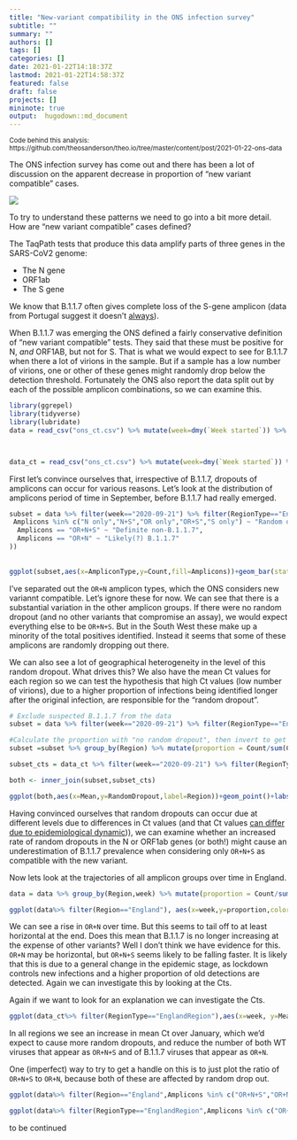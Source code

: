 ```yaml
---
title: "New-variant compatibility in the ONS infection survey"
subtitle: ""
summary: ""
authors: []
tags: []
categories: []
date: 2021-01-22T14:18:37Z
lastmod: 2021-01-22T14:58:37Z
featured: false
draft: false
projects: []
mininote: true
output:  hugodown::md_document  
---
```


<small>Code behind this analysis: https://github.com/theosanderson/theo.io/tree/master/content/post/2021-01-22-ons-data</small>

The ONS infection survey has come out and there has been a lot of discussion on the apparent decrease in proportion of "new variant compatible" cases.

![](ons.png)


To try to understand these patterns we need to go into a bit more detail. How are "new variant compatible" cases defined?

The TaqPath tests that produce this data amplify parts of three genes in the SARS-CoV2 genome:

- The N gene
- ORF1ab
- The S gene

We know that B.1.1.7 often gives complete loss of the S-gene amplicon (data from Portugal suggest it doesn't [always](https://virological.org/t/tracking-sars-cov-2-voc-202012-01-lineage-b-1-1-7-dissemination-in-portugal-insights-from-nationwide-rt-pcr-spike-gene-drop-out-data/600)).

When B.1.1.7 was emerging the ONS defined a fairly conservative definition of "new variant compatible" tests. They said that these must be positive for N, *and* ORF1AB, but not for S. That is what we would expect to see for B.1.1.7 when there a lot of virions in the sample. But if a sample has a low number of virions, one or other of these genes might randomly drop below the detection threshold. Fortunately the ONS also report the data split out by each of the possible amplicon combinations, so we can examine this.

```r
library(ggrepel)
library(tidyverse)
library(lubridate)
data = read_csv("ons_ct.csv") %>% mutate(week=dmy(`Week started`)) %>% select(`N only`, `OR only`, `S only`, `OR+N` ,`OR+S`, `N+S`, `OR+N+S`,`Region`,`RegionType`,week) %>% pivot_longer(c(-week,-Region,-RegionType),names_to="Amplicons",values_to="Count")



data_ct = read_csv("ons_ct.csv") %>% mutate(week=dmy(`Week started`)) %>% select(`week`,`Region`,`RegionType`,contains("Percentile"), `Mean`)


```

First let's convince ourselves that, irrespective of B.1.1.7, dropouts of amplicons can occur for various reasons. Let's look at the distribution of amplicons period of time in September, before B.1.1.7 had really emerged.


```r
subset = data %>% filter(week=="2020-09-21") %>% filter(RegionType=="EnglandRegion") %>% mutate(AmpliconType = case_when(
 Amplicons %in% c("N only","N+S","OR only","OR+S","S only") ~ "Random dropout",
  Amplicons == "OR+N+S" ~ "Definite non-B.1.1.7",
  Amplicons == "OR+N" ~ "Likely(?) B.1.1.7"
))
                                                                                                
                                                                                                
ggplot(subset,aes(x=AmpliconType,y=Count,fill=Amplicons))+geom_bar(stat="identity")+facet_wrap(~Region)+theme_bw()+ theme(axis.text.x = element_text(angle = 90, vjust = 0.5, hjust=1))
```

I've separated out the `OR+N` amplicon types, which the ONS considers new variannt compatible. Let's ignore these for now. We can see that there is a substantial variation in the other amplicon groups. If there were no random dropout (and no other variants that compromise an assay), we would expect everything else to be `OR+N+S`. But in the South West these make up a minority of the total positives identified. Instead it seems that some of these amplicons are randomly dropping out there.

We can also see a lot of geographical heterogeneity in the level of this random dropout. What drives this? We also have the mean Ct values for each region so we can test the hypothesis that high Ct values (low number of virions), due to a higher proportion of infections being identified longer after the original infection, are responsible for the "random dropout".

```r
# Exclude suspected B.1.1.7 from the data
subset = data %>% filter(week=="2020-09-21") %>% filter(RegionType=="EnglandRegion") %>% filter(Amplicons!="OR+S")

#Calculate the proportion with "no random dropout", then invert to get proportion of "random dropout"
subset =subset %>% group_by(Region) %>% mutate(proportion = Count/sum(Count)) %>% filter(Amplicons=="OR+N+S") %>% mutate(RandomDropout=1-proportion)

subset_cts = data_ct %>% filter(week=="2020-09-21") %>% filter(RegionType=="EnglandRegion")

both <- inner_join(subset,subset_cts) 

ggplot(both,aes(x=Mean,y=RandomDropout,label=Region))+geom_point()+labs(x="Mean Ct value",y="Proportion of 'random dropout'")+geom_text_repel()+theme_bw()+scale_y_continuous(labels=scales::percent)+labs("Relationship between Ct and levels of random dropout in September")
```




Having convinced ourselves that random dropouts can occur due at different levels due to differences in Ct values (and that Ct values [can differ due to epidemiological dynamic](https://www.medrxiv.org/content/10.1101/2020.10.08.20204222v1))), we can examine whether an increased rate of random dropouts in the N or ORF1ab genes (or both!) might cause an underestimation of B.1.1.7 prevalence when considering only `OR+N+S` as compatible with the new variant.



Now lets look at the trajectories of all amplicon groups over time in England.

```r
data = data %>% group_by(Region,week) %>% mutate(proportion = Count/sum(Count)) 

ggplot(data%>% filter(Region=="England"), aes(x=week,y=proportion,color=Amplicons))+geom_line()+theme_bw()+scale_y_continuous(labels=scales::percent)
```
We can see a rise in `OR+N` over time. But this seems to tail off to at least horizontal at the end. Does this mean that B.1.1.7 is no longer increasing at the expense of other variants? Well I don't think we have evidence for this. `OR+N` may be horizontal, but `OR+N+S` seems likely to be falling faster. It is likely that this is due to a general change in the epidemic stage, as lockdown controls new infections and a higher proportion of old detections are detected. Again we can investigate this by looking at the Cts.

Again if we want to look for an explanation we can investigate the Cts.

```r
ggplot(data_ct%>% filter(RegionType=="EnglandRegion"),aes(x=week, y=Mean))+geom_line() +labs(title="Regions")+facet_wrap(~Region)+theme_bw()

```

In all regions we see an increase in mean Ct over January, which we'd expect to cause more random dropouts, and reduce the number of both WT viruses that appear as `OR+N+S` and of B.1.1.7 viruses that appear as `OR+N`.




One (imperfect) way to try to get a handle on this is to just plot the ratio of `OR+N+S` to `OR+N`, because both of these are affected by random drop out.

```r
ggplot(data%>% filter(Region=="England",Amplicons %in% c("OR+N+S","OR+N")),aes(x=week, fill=Amplicons,y=Count))+geom_bar(stat="identity",position="fill")+scale_y_continuous(labels=scales::percent) +labs(title="England")

ggplot(data%>% filter(RegionType=="EnglandRegion",Amplicons %in% c("OR+N+S","OR+N")),aes(x=week, fill=Amplicons,y=Count))+geom_bar(stat="identity",position="fill")+scale_y_continuous(labels=scales::percent) +labs(title="Regions")+facet_wrap(~Region)


```




to be continued


